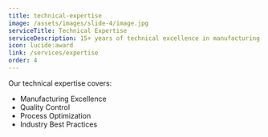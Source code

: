 ```yaml
---
title: technical-expertise
image: /assets/images/slide-4/image.jpg
serviceTitle: Technical Expertise
serviceDescription: 15+ years of technical excellence in manufacturing and fabrication services
icon: lucide:award
link: /services/expertise
order: 4
---
```

Our technical expertise covers:

* Manufacturing Excellence
* Quality Control
* Process Optimization
* Industry Best Practices
